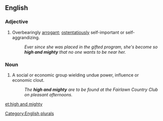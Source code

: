 ==English==
===Adjective===
{{en-adj|pos=[[high]] [[and]] [[mighty]]|[[high and mightier]] or '''more high and mighty'''|[[high and mightiest]] or '''most high and mighty'''}}
# {{idiom}} Overbearingly [[arrogant]]; [[ostentatiously]] self-important or self-aggrandizing.
#: ''Ever since she was placed in the gifted program, she's become so '''high and mighty''' that no one wants to be near her.''

===Noun===
{{en-noun|sg=-|pl=[[high]] [[and]] [[mighty]]}} 

# {{idiom}} A social or economic group wielding undue power, influence or economic clout.
#: ''The '''high and mighty''' are to be found at the Fairlawn Country Club on pleasant afternoons.''

[[Category:English plurals]]

[[et:high and mighty]]